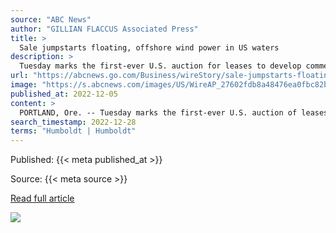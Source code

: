 ```yaml
---
source: "ABC News"
author: "GILLIAN FLACCUS Associated Press"
title: >
  Sale jumpstarts floating, offshore wind power in US waters
description: >
  Tuesday marks the first-ever U.S. auction for leases to develop commercial-scale floating wind farms in the deep waters off the West Coast
url: "https://abcnews.go.com/Business/wireStory/sale-jumpstarts-floating-offshore-wind-power-us-waters-94515154"
image: "https://s.abcnews.com/images/US/WireAP_27602fdb8a48476ea0fbc82b55a7dbf0_16x9_992.jpg"
published_at: 2022-12-05
content: >
  PORTLAND, Ore. -- Tuesday marks the first-ever U.S. auction of leases to develop commercial-scale floating wind farms, in the deep waters off the West Coast.  The live, online auction for the five le… [+7277 chars]
search_timestamp: 2022-12-28
terms: "Humboldt | Humboldt"
---
```



Published: {{< meta published_at >}}


Source: {{< meta source >}}


[Read full article]({{< meta url >}}){target='_blank'}



![](`r rmarkdown::metadata$image[1]`)
